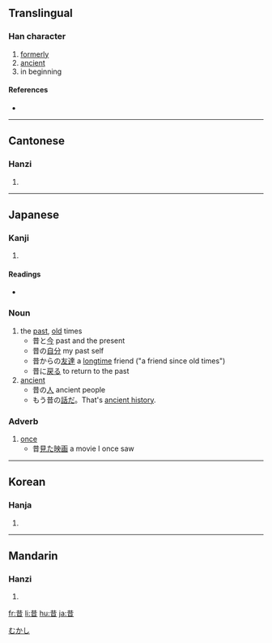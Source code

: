==Translingual==

===Han character===
{{Han char|rn=72|rad=日|as=04|sn=8|four=4460<sub>1</sub>|canj=廿日 (TA)}}

# [[formerly]]
# [[ancient]]
# in beginning

====References====
* {{Han ref|kx=0492.050|dkj=13816|dj=0855.020|hdz=21488.110|uh=6614|ud=26132|bh=A9F5|bd=43509}}

----

==Cantonese==

===Hanzi===
{{yue-hanzi|jyut=|y=sik1}}

# {{defn|Cantonese}}

----

==Japanese==

===Kanji===
{{ja-kanji|grade=3|rs=日04}}

# {{defn|Japanese}}

====Readings====
* {{ja-readings|on=[[せき]] (seki), [[しゃく]] (shaku)|kun=[[むかし]] (mukashi)}}

===Noun===
{{ja-noun|k|hira=むかし|rom=mukashi}}

# the [[past]], [[old]] times
#* 昔と[[今]] past and the present
#* 昔の[[自分]] my past self
#* 昔からの[[友達]] a [[longtime]] friend ("a friend since old times")
#* 昔に[[戻る]] to return to the past
# [[ancient]]
#* 昔の[[人]] ancient people
#* もう昔の[[話]]だ。That's [[ancient history]].
[[Category:ja:Time|むかし]]
===Adverb===
{{ja-pos|k|adverb|hira=むかし|rom=mukashi}}

# [[once]]
#* 昔[[見る|見た]][[映画]] a movie I once saw

----

==Korean==

===Hanja===
{{ko-hanja|hangeul=[[석]], [[착]]|eumhun=|rv=seok, chak|mr=sŏk, ch'ak|y=sek, chak}}

# {{defn|Korean}}

----

==Mandarin==

===Hanzi===
{{cmn-hanzi|pin=[[xí]] ([[xi2]])|wg=hsi<sup>2</sup>}}

# {{defn|Mandarin}}

[[fr:昔]]
[[li:昔]]
[[hu:昔]]
[[ja:昔]]